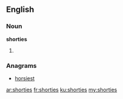 ==English==

===Noun===
'''shorties'''

# {{plural of|[[shorty]]}}

===Anagrams===
* [[horsiest#English|horsiest]]

[[ar:shorties]]
[[fr:shorties]]
[[ku:shorties]]
[[my:shorties]]